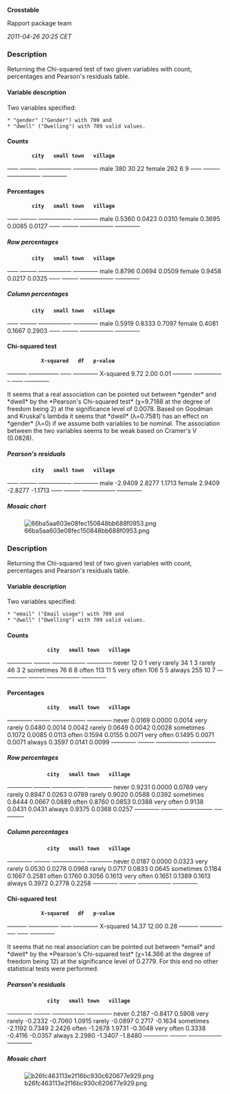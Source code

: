 '''Crosstable'''

Rapport package team

''2011-04-26 20:25 CET''


=== Description ===

Returning the Chi-squared test of two given variables with count, percentages and Pearson's residuals table. 

==== Variable description ====

Two variables specified: 

 * "gender" ("Gender") with 709 and
 * "dwell" ("Dwelling") with 709 valid values. 

==== Counts ====

         '''city'''   '''small town'''   '''village'''  
<s>----</s> <s>------</s> <s>------------</s> <s>---------</s>
male     380        30               22           
female   262        6                9            
<s>----</s> <s>------</s> <s>------------</s> <s>---------</s>

==== Percentages ====

         '''city'''   '''small town'''   '''village'''  
<s>----</s> <s>------</s> <s>------------</s> <s>---------</s>
male     0.5360     0.0423           0.0310       
female   0.3695     0.0085           0.0127       
<s>----</s> <s>------</s> <s>------------</s> <s>---------</s>

===== Row percentages =====

         '''city'''   '''small town'''   '''village'''  
<s>----</s> <s>------</s> <s>------------</s> <s>---------</s>
male     0.8796     0.0694           0.0509       
female   0.9458     0.0217           0.0325       
<s>----</s> <s>------</s> <s>------------</s> <s>---------</s>

===== Column percentages =====

         '''city'''   '''small town'''   '''village'''  
<s>----</s> <s>------</s> <s>------------</s> <s>---------</s>
male     0.5919     0.8333           0.7097       
female   0.4081     0.1667           0.2903       
<s>----</s> <s>------</s> <s>------------</s> <s>---------</s>

==== Chi-squared test ====

            '''X-squared'''   '''df'''   '''p-value'''  
<s>-------</s> <s>-----------</s> <s>----</s> <s>---------</s>
X-squared   9.72            2.00     0.01         
<s>-------</s> <s>-----------</s> <s>----</s> <s>---------</s>

It seems that a real association can be pointed out between *gender* and *dwell* by the *Pearson's Chi-squared test* (χ=9.7188 at the degree of freedom being 2) at the significance level of 0.0078.
Based on Goodman and Kruskal's lambda it seems that *dwell* (λ=0.7581) has an effect on *gender* (λ=0) if we assume both variables to be nominal.
The association between the two variables seems to be weak based on Cramer's V (0.0828). 

===== Pearson's residuals =====

         '''city'''   '''small town'''   '''village'''  
<s>----</s> <s>------</s> <s>------------</s> <s>---------</s>
male     -2.9409    2.8277           1.1713       
female   2.9409     -2.8277          -1.1713      
<s>----</s> <s>------</s> <s>------------</s> <s>---------</s>

===== Mosaic chart =====

[[Image:66ba5aa603e08fec150848bb688f0953.png|center]]

=== Description ===

Returning the Chi-squared test of two given variables with count, percentages and Pearson's residuals table. 

==== Variable description ====

Two variables specified: 

 * "email" ("Email usage") with 709 and
 * "dwell" ("Dwelling") with 709 valid values. 

==== Counts ====

              '''city'''   '''small town'''   '''village'''  
<s>---------</s> <s>------</s> <s>------------</s> <s>---------</s>
never         12         0                1            
very rarely   34         1                3            
rarely        46         3                2            
sometimes     76         6                8            
often         113        11               5            
very often    106        5                5            
always        255        10               7            
<s>---------</s> <s>------</s> <s>------------</s> <s>---------</s>

==== Percentages ====

              '''city'''   '''small town'''   '''village'''  
<s>---------</s> <s>------</s> <s>------------</s> <s>---------</s>
never         0.0169     0.0000           0.0014       
very rarely   0.0480     0.0014           0.0042       
rarely        0.0649     0.0042           0.0028       
sometimes     0.1072     0.0085           0.0113       
often         0.1594     0.0155           0.0071       
very often    0.1495     0.0071           0.0071       
always        0.3597     0.0141           0.0099       
<s>---------</s> <s>------</s> <s>------------</s> <s>---------</s>

===== Row percentages =====

              '''city'''   '''small town'''   '''village'''  
<s>---------</s> <s>------</s> <s>------------</s> <s>---------</s>
never         0.9231     0.0000           0.0769       
very rarely   0.8947     0.0263           0.0789       
rarely        0.9020     0.0588           0.0392       
sometimes     0.8444     0.0667           0.0889       
often         0.8760     0.0853           0.0388       
very often    0.9138     0.0431           0.0431       
always        0.9375     0.0368           0.0257       
<s>---------</s> <s>------</s> <s>------------</s> <s>---------</s>

===== Column percentages =====

              '''city'''   '''small town'''   '''village'''  
<s>---------</s> <s>------</s> <s>------------</s> <s>---------</s>
never         0.0187     0.0000           0.0323       
very rarely   0.0530     0.0278           0.0968       
rarely        0.0717     0.0833           0.0645       
sometimes     0.1184     0.1667           0.2581       
often         0.1760     0.3056           0.1613       
very often    0.1651     0.1389           0.1613       
always        0.3972     0.2778           0.2258       
<s>---------</s> <s>------</s> <s>------------</s> <s>---------</s>

==== Chi-squared test ====

            '''X-squared'''   '''df'''   '''p-value'''  
<s>-------</s> <s>-----------</s> <s>----</s> <s>---------</s>
X-squared   14.37           12.00    0.28         
<s>-------</s> <s>-----------</s> <s>----</s> <s>---------</s>

It seems that no real association can be pointed out between *email* and *dwell* by the *Pearson's Chi-squared test* (χ=14.366 at the degree of freedom being 12) at the significance level of 0.2779.
For this end no other statistical tests were performed. 

===== Pearson's residuals =====

              '''city'''   '''small town'''   '''village'''  
<s>---------</s> <s>------</s> <s>------------</s> <s>---------</s>
never         0.2187     -0.8417          0.5908       
very rarely   -0.2332    -0.7060          1.0915       
rarely        -0.0897    0.2717           -0.1634      
sometimes     -2.1192    0.7349           2.2426       
often         -1.2678    1.9731           -0.3048      
very often    0.3338     -0.4116          -0.0357      
always        2.2980     -1.3407          -1.8480      
<s>---------</s> <s>------</s> <s>------------</s> <s>---------</s>

===== Mosaic chart =====

[[Image:b26fc463113e2f16bc930c620677e929.png|center]]

<!-- wiki code generated by txt2tags 2.6 (http://txt2tags.org) -->
<!-- cmdline: txt2tags -\-encoding=UTF-8 -t wiki -o demo/crosstable.wiki demo/crosstable.txt -->
